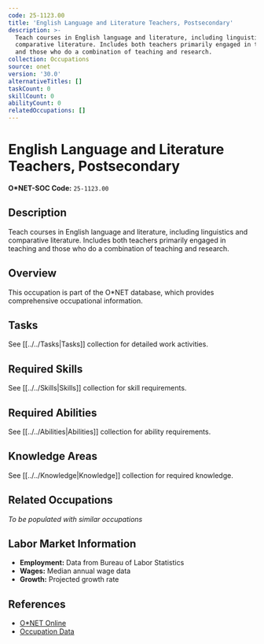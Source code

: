 ```yaml
---
code: 25-1123.00
title: 'English Language and Literature Teachers, Postsecondary'
description: >-
  Teach courses in English language and literature, including linguistics and
  comparative literature. Includes both teachers primarily engaged in teaching
  and those who do a combination of teaching and research.
collection: Occupations
source: onet
version: '30.0'
alternativeTitles: []
taskCount: 0
skillCount: 0
abilityCount: 0
relatedOccupations: []
---
```

# English Language and Literature Teachers, Postsecondary

**O*NET-SOC Code:** `25-1123.00`

## Description

Teach courses in English language and literature, including linguistics and comparative literature. Includes both teachers primarily engaged in teaching and those who do a combination of teaching and research.

## Overview

This occupation is part of the O*NET database, which provides comprehensive occupational information.

## Tasks

See [[../../Tasks|Tasks]] collection for detailed work activities.

## Required Skills

See [[../../Skills|Skills]] collection for skill requirements.

## Required Abilities

See [[../../Abilities|Abilities]] collection for ability requirements.

## Knowledge Areas

See [[../../Knowledge|Knowledge]] collection for required knowledge.

## Related Occupations

*To be populated with similar occupations*

## Labor Market Information

- **Employment:** Data from Bureau of Labor Statistics
- **Wages:** Median annual wage data
- **Growth:** Projected growth rate

## References

- [O*NET Online](https://www.onetonline.org/link/summary/25-1123.00)
- [Occupation Data](https://www.onetcenter.org/)
